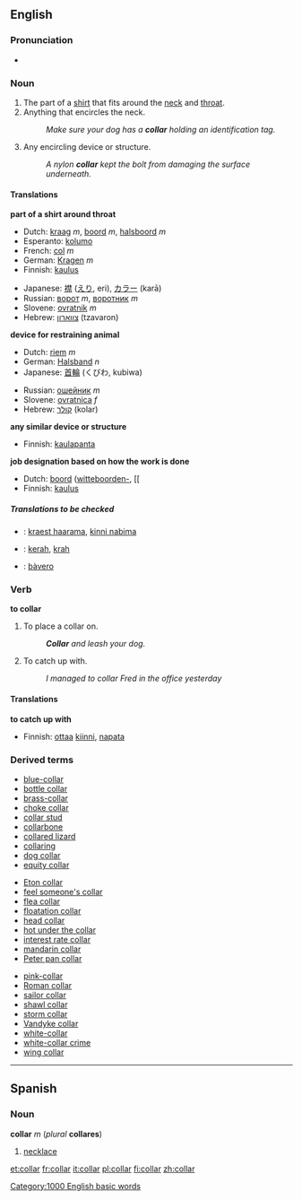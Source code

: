 {{wikipedia}}
==English==

===Pronunciation===
*{{audio|en-us-collar.ogg|Audio (US)}}

===Noun===
{{en-noun-reg}}

# The part of a [[shirt]] that fits around the [[neck]] and [[throat]].
# Anything that encircles the neck.
#:''Make sure your dog has a '''collar''' holding an identification tag.''
# Any encircling device or structure.
#:''A nylon '''collar''' kept the bolt from damaging the surface underneath.''


====Translations====

'''part of a shirt around throat'''
{{top}}
*Dutch: [[kraag]] ''m'', [[boord]] ''m'', [[halsboord]] ''m''
*Esperanto: [[kolumo]]
*French: [[col#French|col]] ''m''
*German: [[Kragen]] ''m''
*Finnish: [[kaulus]]
{{mid}}
*Japanese: [[襟]] ([[えり]], eri), [[カラー]] (karā)
*Russian: [[ворот]] ''m'', [[воротник]] ''m''
*Slovene: [[ovratnik]] ''m''
*Hebrew: [[צווארון]] (tzavaron)
{{bottom}}

'''device for restraining animal'''
{{top}}
*Dutch: [[riem]] ''m''
*German: [[Halsband]] ''n''
*Japanese: [[首輪]] (くびわ, kubiwa)
{{mid}}
*Russian: [[ошейник]] ''m''
*Slovene: [[ovratnica]] ''f''
*Hebrew: [[קולר]] (kolar)
{{bottom}}

'''any similar device or structure'''
{{top}}
*Finnish: [[kaulapanta]]
{{mid}}
{{bottom}}

'''job designation based on how the work is done'''
{{top}}
*Dutch: [[boord]] ([[witteboorden-]], [[
*Finnish: [[kaulus]]
{{mid}}
{{bottom}}

=====Translations to be checked=====
<!--Remove this section once all of the translations below have been moved into the tables above.-->
{{checktrans}}

*{{ttbc|Estonian}}: [[kraest haarama]], [[kinni nabima]]
*{{ttbc|Indonesian}}: [[kerah]], [[krah]]
*{{ttbc|Italian}}: [[bàvero]]

===Verb===
'''to collar'''
#To place a collar on.
#:'''''Collar''' and leash your dog.''
#To catch up with.
#:''I managed to collar Fred in the office yesterday''


====Translations====
'''to catch up with'''
{{top}}
*Finnish: [[ottaa]] [[kiinni]], [[napata]]
{{mid}}
{{bottom}}

===Derived terms===
{{3column-top}}
*[[blue-collar]]
*[[bottle collar]]
*[[brass-collar]]
*[[choke collar]]
*[[collar stud]]
*[[collarbone]]
*[[collared lizard]]
*[[collaring]]
*[[dog collar]]
*[[equity collar]]
{{3column-mid}}
*[[Eton collar]]
*[[feel someone's collar]]
*[[flea collar]]
*[[floatation collar]]
*[[head collar]]
*[[hot under the collar]]
*[[interest rate collar]]
*[[mandarin collar]]
*[[Peter pan collar]]
{{3column-mid}}
*[[pink-collar]]
*[[Roman collar]]
*[[sailor collar]]
*[[shawl collar]]
*[[storm collar]]
*[[Vandyke collar]]
*[[white-collar]]
*[[white-collar crime]]
*[[wing collar]]
{{3column-end}}

----

==Spanish==
===Noun===
'''collar''' ''m'' (''plural'' '''collares''')

#[[necklace]]

[[Category:1000 English basic words]]

[[et:collar]]
[[fr:collar]]
[[it:collar]]
[[pl:collar]]
[[fi:collar]]
[[zh:collar]]